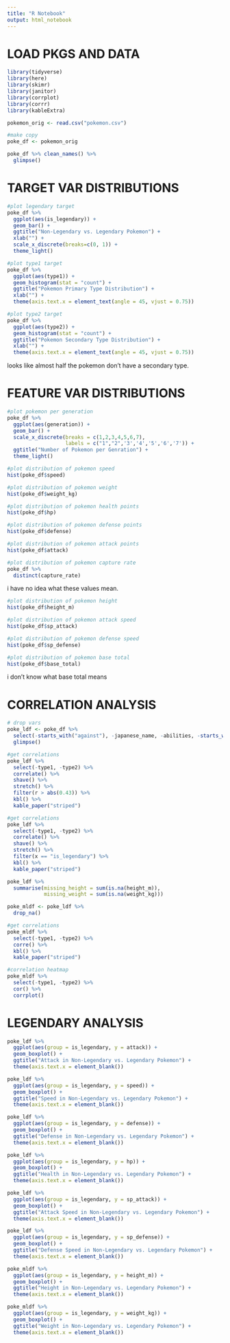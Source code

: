 ```yaml
---
title: "R Notebook"
output: html_notebook
---
```

# LOAD PKGS AND DATA #####################

```r
library(tidyverse)
library(here)
library(skimr)
library(janitor)
library(corrplot)
library(corrr)
library(kableExtra)
```

```r
pokemon_orig <- read.csv("pokemon.csv")

#make copy
poke_df <- pokemon_orig
```

```r
poke_df %>% clean_names() %>% 
  glimpse()
```

# TARGET VAR DISTRIBUTIONS ###############
```r
#plot legendary target
poke_df %>% 
  ggplot(aes(is_legendary)) +
  geom_bar() +
  ggtitle("Non-Legendary vs. Legendary Pokemon") +
  xlab("") +
  scale_x_discrete(breaks=c(0, 1)) +
  theme_light()
```

```r
#plot type1 target
poke_df %>% 
  ggplot(aes(type1)) +
  geom_histogram(stat = "count") +
  ggtitle("Pokemon Primary Type Distribution") +
  xlab("") +
  theme(axis.text.x = element_text(angle = 45, vjust = 0.75))
```

```r
#plot type2 target
poke_df %>% 
  ggplot(aes(type2)) +
  geom_histogram(stat = "count") +
  ggtitle("Pokemon Secondary Type Distribution") +
  xlab("") +
  theme(axis.text.x = element_text(angle = 45, vjust = 0.75))
```
looks like almost half the pokemon don't have a secondary type.

# FEATURE VAR DISTRIBUTIONS

```r
#plot pokemon per generation
poke_df %>% 
  ggplot(aes(generation)) +
  geom_bar() +
  scale_x_discrete(breaks = c(1,2,3,4,5,6,7),
                   labels = c("1","2",'3','4','5','6','7')) +
  ggtitle("Number of Pokemon per Genration") +
  theme_light()
```

```r
#plot distribution of pokemon speed
hist(poke_df$speed)
```

```r
#plot distribution of pokemon weight
hist(poke_df$weight_kg)
```

```r
#plot distribution of pokemon health points
hist(poke_df$hp)
```


```r
#plot distribution of pokemon defense points
hist(poke_df$defense)
```

```r
#plot distribution of pokemon attack points
hist(poke_df$attack)
```

```r
#plot distribution of pokemon capture rate
poke_df %>% 
  distinct(capture_rate)
```
i have no idea what these values mean.

```r
#plot distribution of pokemon height
hist(poke_df$height_m)
```

```r
#plot distribution of pokemon attack speed
hist(poke_df$sp_attack)
```

```r
#plot distribution of pokemon defense speed
hist(poke_df$sp_defense)
```


```r
#plot distribution of pokemon base total
hist(poke_df$base_total)
```

i don't know what base total means

# CORRELATION ANALYSIS

```r
# drop vars
poke_ldf <- poke_df %>% 
  select(-starts_with("against"), -japanese_name, -abilities, -starts_with("base"), -capture_rate, -experience_growth, -name, -classfication, -percentage_male, -pokedex_number) %>% 
  glimpse()
```

```r
#get correlations 
poke_ldf %>% 
  select(-type1, -type2) %>% 
  correlate() %>% 
  shave() %>% 
  stretch() %>% 
  filter(r > abs(0.43)) %>% 
  kbl() %>% 
  kable_paper("striped")
```

```r

#get correlations 
poke_ldf %>% 
  select(-type1, -type2) %>% 
  correlate() %>% 
  shave() %>% 
  stretch() %>% 
  filter(x == "is_legendary") %>% 
  kbl() %>% 
  kable_paper("striped")
```


```r
poke_ldf %>% 
  summarise(missing_height = sum(is.na(height_m)),
            missing_weight = sum(is.na(weight_kg)))
```

```r
poke_mldf <- poke_ldf %>% 
  drop_na()
```

```r
#get correlations 
poke_mldf %>% 
  select(-type1, -type2) %>% 
  corre() %>% 
  kbl() %>% 
  kable_paper("striped")
```

```r
#correlation heatmap
poke_mldf %>% 
  select(-type1, -type2) %>% 
  cor() %>% 
  corrplot()
```

# LEGENDARY ANALYSIS ##################

```r
poke_ldf %>% 
  ggplot(aes(group = is_legendary, y = attack)) +
  geom_boxplot() +
  ggtitle("Attack in Non-Legendary vs. Legendary Pokemon") +
  theme(axis.text.x = element_blank())
```

```r
poke_ldf %>% 
  ggplot(aes(group = is_legendary, y = speed)) +
  geom_boxplot() +
  ggtitle("Speed in Non-Legendary vs. Legendary Pokemon") +
  theme(axis.text.x = element_blank())
```

```r
poke_ldf %>% 
  ggplot(aes(group = is_legendary, y = defense)) +
  geom_boxplot() +
  ggtitle("Defense in Non-Legendary vs. Legendary Pokemon") +
  theme(axis.text.x = element_blank())
```

```r
poke_ldf %>% 
  ggplot(aes(group = is_legendary, y = hp)) +
  geom_boxplot() +
  ggtitle("Health in Non-Legendary vs. Legendary Pokemon") +
  theme(axis.text.x = element_blank())
```

```r
poke_ldf %>% 
  ggplot(aes(group = is_legendary, y = sp_attack)) +
  geom_boxplot() +
  ggtitle("Attack Speed in Non-Legendary vs. Legendary Pokemon") +
  theme(axis.text.x = element_blank())
```

```r
poke_ldf %>% 
  ggplot(aes(group = is_legendary, y = sp_defense)) +
  geom_boxplot() +
  ggtitle("Defense Speed in Non-Legendary vs. Legendary Pokemon") +
  theme(axis.text.x = element_blank())
```

```r
poke_mldf %>% 
  ggplot(aes(group = is_legendary, y = height_m)) +
  geom_boxplot() +
  ggtitle("Height in Non-Legendary vs. Legendary Pokemon") +
  theme(axis.text.x = element_blank())
```

```r
poke_mldf %>% 
  ggplot(aes(group = is_legendary, y = weight_kg)) +
  geom_boxplot() +
  ggtitle("Weight in Non-Legendary vs. Legendary Pokemon") +
  theme(axis.text.x = element_blank())
```







